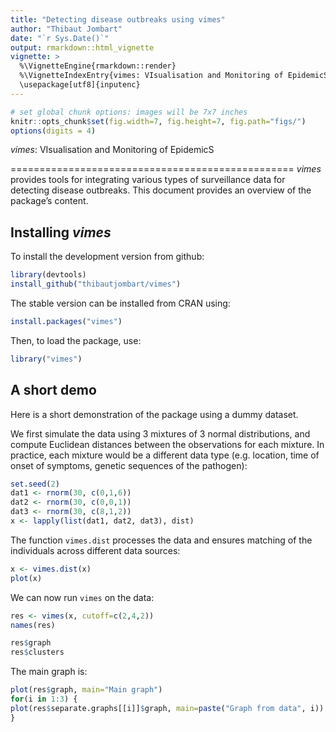 ```yaml
---
title: "Detecting disease outbreaks using vimes"
author: "Thibaut Jombart"
date: "`r Sys.Date()`"
output: rmarkdown::html_vignette
vignette: >
  %\VignetteEngine{rmarkdown::render}
  %\VignetteIndexEntry{vimes: VIsualisation and Monitoring of EpidemicS.}
  \usepackage[utf8]{inputenc}
---
```



```r
# set global chunk options: images will be 7x7 inches
knitr::opts_chunk$set(fig.width=7, fig.height=7, fig.path="figs/")
options(digits = 4)
```
*vimes*: VIsualisation and Monitoring of EpidemicS 

=================================================
*vimes* provides tools for integrating various types of surveillance data for detecting disease outbreaks. This document provides an overview of the package's content.


Installing *vimes*
-------------
To install the development version from github:
```r
library(devtools)
install_github("thibautjombart/vimes")
```

The stable version can be installed from CRAN using:
```r
install.packages("vimes")
```

Then, to load the package, use:
```r
library("vimes")
```


A short demo
------------------
Here is a short demonstration of the package using a dummy dataset.

We first simulate the data using 3 mixtures of 3 normal distributions, and compute Euclidean distances between the observations for each mixture.
In practice, each mixture would be a different data type (e.g. location, time of onset of symptoms, genetic sequences of the pathogen):
```r
set.seed(2)
dat1 <- rnorm(30, c(0,1,6))
dat2 <- rnorm(30, c(0,0,1))
dat3 <- rnorm(30, c(8,1,2))
x <- lapply(list(dat1, dat2, dat3), dist)
```

The function `vimes.dist` processes the data and ensures matching of the individuals across different data sources:

```r
x <- vimes.dist(x)
plot(x)
```

We can now run `vimes` on the data:
```r
res <- vimes(x, cutoff=c(2,4,2))
names(res)

res$graph
res$clusters
```

The main graph is:
```r
plot(res$graph, main="Main graph")
for(i in 1:3) {
plot(res$separate.graphs[[i]]$graph, main=paste("Graph from data", i))
}
```